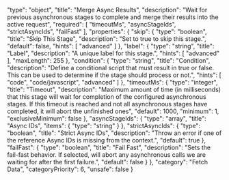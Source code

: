   "type": "object",
  "title": "Merge Async Results",
  "description": "Wait for previous asynchronous stages to complete and merge their results into the active request",
  "required": [
    "timeoutMs",
    "asyncStageIds",
    "strictAsyncIds",
    "failFast"
  ],
  "properties": {
    "skip": {
      "type": "boolean",
      "title": "Skip This Stage",
      "description": "Set to true to skip this stage.",
      "default": false,
      "hints": [
        "advanced"
      ]
    },
    "label": {
      "type": "string",
      "title": "Label",
      "description": "A unique label for this stage.",
      "hints": [
        "advanced"
      ],
      "maxLength": 255
    },
    "condition": {
      "type": "string",
      "title": "Condition",
      "description": "Define a conditional script that must result in true or false. This can be used to determine if the stage should process or not.",
      "hints": [
        "code",
        "code/javascript",
        "advanced"
      ]
    },
    "timeoutMs": {
      "type": "integer",
      "title": "Timeout",
      "description": "Maximum amount of time (in milliseconds) that this stage will wait for completion of the configured asynchronous stages. If this timeout is reached and not all asynchronous stages have completed, it will abort the unfinished ones",
      "default": 1000,
      "minimum": 1,
      "exclusiveMinimum": false
    },
    "asyncStageIds": {
      "type": "array",
      "title": "Async IDs",
      "items": {
        "type": "string"
      }
    },
    "strictAsyncIds": {
      "type": "boolean",
      "title": "Strict Async IDs",
      "description": "Throw an error if one of the reference Async IDs is missing from the context.",
      "default": true
    },
    "failFast": {
      "type": "boolean",
      "title": "Fail Fast",
      "description": "Sets the fail-fast behavior. If selected, will abort any asynchronous calls we are waiting for after the first failure.",
      "default": false
    }
  },
  "category": "Fetch Data",
  "categoryPriority": 6,
  "unsafe": false
}
